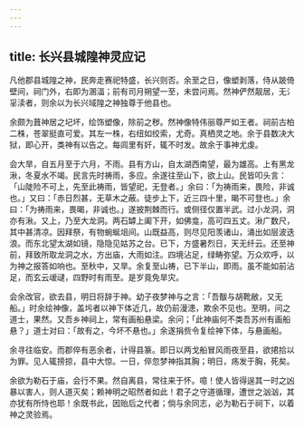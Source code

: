 ```yaml
---
---
---
```

title: 长兴县城隍神灵应记
---



凡他郡县城隍之神，民奔走赛祀特盛，长兴则否。余至之日，像塑剥落，侍从跛倚壁间，祠门外，右即为溷湢；前有司月朔望一至，未尝问焉。然神俨然靓居，无氵㸒渎者，则余以为长兴域隍之神独尊于他县也。

余颇为葺神居之圮坏，绘饰塑像，除前之秽。然神像特伟丽尊严如王者。祠前古柏二株，苍翠挺直可爱。其左一株，右纽如绞索，尤奇。真栖灵之地。余于县数决大狱，即心开，类神有以告之。每闾里有奸，辄不时发。故余于事神尤虔。

会大旱，自五月至于六月，不雨。县有方山，自太湖西南望，最为雄高。上有黑龙湫，冬夏水不竭。民言先时祷雨，多应。余遂往至山下，欲上山。民皆叩头言：「山陡险不可上，先至此祷雨，皆望祀，无登者。」余曰：「为祷雨来，畏险，非诚也。」又曰：「赤日烈甚，无草木之蔽。徒步上下，近三四十里，暍不可登也。」余曰：「为祷雨来，畏暍，非诚也。」遂披荆棘而行。或侧径仅置半武。过小龙洞，洞亦有湫。又上，乃至大龙洞。两石罅上阖下开，如佛龛，高可四五丈。湫广数尺，其中甚清凉。因拜祭，有物蜿蜒俎间。山既益高，则尽见阳羡诸山，涌出如层波迭浪。而东北望太湖如镜，隐隐见姑苏之台。已下，方盛暑烈日，天无纤云。还至神前，拜致所取龙洞之水，方出庙，大雨如注。四境沾足，绿畴弥望。万众欢呼，以为神之报答如响也。至秋中，又旱。余复至山祷，已下半山，即雨。虽不能如前沾足，而玄云叆叇，四野时有雨至。是岁竟免旱灾。

会余改官，欲去县，明日将辞于神。幼子夜梦神与之言：「吾黻与胡靴敝，又无船。」时余绘神像，盖圬者以神下体近几，故仍前漫漶，欺余不见也。至明，问之道士，果然。又吾乡神祠上，常有画船悬梁。余问；「此神庙何不类吾苏州有画船悬？」道士对曰：「故有之，今坏不悬也。」余遂捐赀令复绘神下体，与悬画船。

余寻往临安。而郡倅有恶余者，计得县篆。即日以两戈船冒风雨夜至县，欲捃拾以为罪。见人辄搒掠，县中大惊。一日，倅忽梦神指其胸；明日，疡发于胸，死矣。

余欲为勒石于庙，会行不果。然自离县，常往来于怀。噫！使人皆得逞其一时之凶暴以害人，则人道灭矣；赖神明之昭然者如此！君子之守道循理，遭世之汹汹，其亦犹有所恃也耶！余既书此，因贻后之代者；倘与余同志，必为勒石于祠下，以着神之灵验焉。